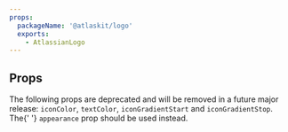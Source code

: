 ```yaml
---
props:
  packageName: '@atlaskit/logo'
  exports:
    - AtlassianLogo
---
```



## Props

<SectionMessage appearance="warning">
  The following props are deprecated and will be removed in a future major
  release: <Code>iconColor</Code>, <Code>textColor</Code>,
  <Code>iconGradientStart</Code> and <Code>iconGradientStop</Code>. The{' '}
  <Code>appearance</Code> prop should be used instead.
</SectionMessage>

<TSMorphProps packageName="@atlaskit/logo" exportName="AtlassianLogo" />
